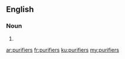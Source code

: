 ==English==

===Noun===
{{head|en}}

# {{plural of|purifier}}

[[ar:purifiers]]
[[fr:purifiers]]
[[ku:purifiers]]
[[my:purifiers]]